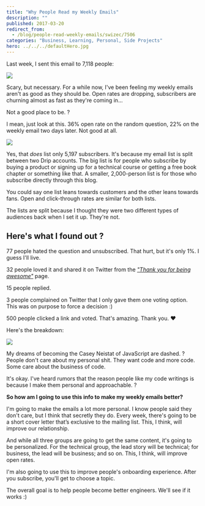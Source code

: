 ```yaml
---
title: "Why People Read my Weekly Emails"
description: ""
published: 2017-03-20
redirect_from:
  - /blog/people-read-weekly-emails/swizec/7506
categories: "Business, Learning, Personal, Side Projects"
hero: ../../../defaultHero.jpg
---
```


Last week, I sent this email to 7,118 people:

![](https://swizec.com/wp-content/uploads/2017/03/why-read-emails-1.png)

Scary, but necessary. For a while now, I've been feeling my weekly emails aren't as good as they should be. Open rates are dropping, subscribers are churning almost as fast as they're coming in…

Not a good place to be. ?

I mean, just look at this. 36% open rate on the random question, 22% on the weekly email two days later. Not good at all.

![](https://swizec.com/wp-content/uploads/2017/03/drip-screenshot.png)

Yes, that _does_ list only 5,197 subscribers. It's because my email list is split between two Drip accounts. The big list is for people who subscribe by buying a product or signing up for a technical course or getting a free book chapter or something like that. A smaller, 2,000-person list is for those who subscribe directly through this blog.

You could say one list leans towards customers and the other leans towards fans. Open and click-through rates are similar for both lists.

The lists are split because I thought they were two different types of audiences back when I set it up. They're not.

## Here's what I found out ?

77 people hated the question and unsubscribed. That hurt, but it's only 1%. I guess I'll live.

32 people loved it and shared it on Twitter from the _["Thank you for being awesome"](https://swizec.com/thanks.html)_ page.

15 people replied.

3 people complained on Twitter that I only gave them one voting option. This was on purpose to force a decision :)

500 people clicked a link and voted. That's amazing. Thank you. ❤️

Here's the breakdown:

![](https://swizec.com/wp-content/uploads/2017/03/breakdown-screenshot.png)

My dreams of becoming the Casey Neistat of JavaScript are dashed. ? People don't care about my personal shit. They want code and more code. Some care about the business of code.

It's okay. I've heard rumors that the reason people like my code writings is because I make them personal and approachable. ?

**So how am I going to use this info to make my weekly emails better?**

I'm going to make the emails a lot more personal. I know people said they don't care, but I think that secretly they do. Every week, there's going to be a short cover letter that’s exclusive to the mailing list. This, I think, will improve our relationship.

And while all three groups are going to get the same content, it's going to be personalized. For the technical group, the lead story will be technical; for business, the lead will be business; and so on. This, I think, will improve open rates.

I'm also going to use this to improve people's onboarding experience. After you subscribe, you'll get to choose a topic.

The overall goal is to help people become better engineers. We'll see if it works :)
